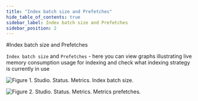 ```yaml
---
title: "Index batch size and Prefetches"
hide_table_of_contents: true
sidebar_label: Index batch size and Prefetches
sidebar_position: 2
---
```



#Index batch size and Prefetches

`Index batch size` and `Prefetches` - here you can view graphs illustrating live memory consumption usage for indexing and check what indexing strategy is currently in use

![Figure 1. Studio. Status. Metrics. Index batch size.](./assets/metrics-index_batch_size-4.png)

![Figure 2. Studio. Status. Metrics. Metrics prefetches.](./assets/metrics-prefetches-5.png)